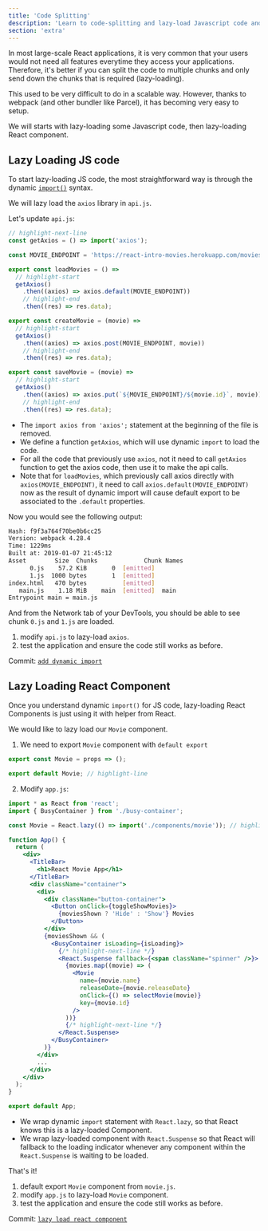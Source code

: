 ```yaml
---
title: 'Code Splitting'
description: 'Learn to code-splitting and lazy-load Javascript code and React component.'
section: 'extra'
---
```


In most large-scale React applications, it is very common that your users would not need all features everytime they access your applications. Therefore, it's better if you can split the code to multiple chunks and only send down the chunks that is required (lazy-loading).

This used to be very difficult to do in a scalable way. However, thanks to webpack (and other bundler like Parcel), it has becoming very easy to setup.

We will starts with lazy-loading some Javascript code, then lazy-loading React component.

## Lazy Loading JS code

To start lazy-loading JS code, the most straightforward way is through the dynamic [`import()`][dynamic-import] syntax.

We will lazy load the `axios` library in `api.js`.

Let's update `api.js`:

```javascript
// highlight-next-line
const getAxios = () => import('axios');

const MOVIE_ENDPOINT = 'https://react-intro-movies.herokuapp.com/movies';

export const loadMovies = () =>
  // highlight-start
  getAxios()
    .then((axios) => axios.default(MOVIE_ENDPOINT))
    // highlight-end
    .then((res) => res.data);

export const createMovie = (movie) =>
  // highlight-start
  getAxios()
    .then((axios) => axios.post(MOVIE_ENDPOINT, movie))
    // highlight-end
    .then((res) => res.data);

export const saveMovie = (movie) =>
  // highlight-start
  getAxios()
    .then((axios) => axios.put(`${MOVIE_ENDPOINT}/${movie.id}`, movie))
    // highlight-end
    .then((res) => res.data);
```

- The `import axios from 'axios';` statement at the beginning of the file is removed.
- We define a function `getAxios`, which will use dynamic `import` to load the code.
- For all the code that previously use `axios`, not it need to call `getAxios` function to get the axios code, then use it to make the api calls.
- Note that for `loadMovies`, which previously call axios directly with `axios(MOVIE_ENDPOINT)`, it need to call `axios.default(MOVIE_ENDPOINT)` now as the result of dynamic import will cause default export to be associated to the `.default` properties.

Now you would see the following output:

```bash
Hash: f9f3a764f70be0b6cc25
Version: webpack 4.28.4
Time: 1229ms
Built at: 2019-01-07 21:45:12
Asset        Size  Chunks             Chunk Names
      0.js    57.2 KiB       0  [emitted]
      1.js  1000 bytes       1  [emitted]
index.html   470 bytes          [emitted]
   main.js    1.18 MiB    main  [emitted]  main
Entrypoint main = main.js
```

And from the Network tab of your DevTools, you should be able to see chunk `0.js` and `1.js` are loaded.

<Exercise title="Do It: lazy loading ajax call code">

1.  modify `api.js` to lazy-load `axios`.
1.  test the application and ensure the code still works as before.

</Exercise>

<aside>

Commit: [`add dynamic import`](https://github.com/malcolm-kee/react-movie-app-v2/commit/55cfe8ae71ccfa452f0d7fd7e6f0d6ba733089d2)

</aside>

## Lazy Loading React Component

Once you understand dynamic `import()` for JS code, lazy-loading React Components is just using it with helper from React.

We would like to lazy load our `Movie` component.

1.  We need to export `Movie` component with `default export`

```javascript
export const Movie = props => ();

export default Movie; // highlight-line
```

2.  Modify `app.js`:

```jsx
import * as React from 'react';
import { BusyContainer } from './busy-container';

const Movie = React.lazy(() => import('./components/movie')); // highlight-line

function App() {
  return (
    <div>
      <TitleBar>
        <h1>React Movie App</h1>
      </TitleBar>
      <div className="container">
        <div>
          <div className="button-container">
            <Button onClick={toggleShowMovies}>
              {moviesShown ? 'Hide' : 'Show'} Movies
            </Button>
          </div>
          {moviesShown && (
            <BusyContainer isLoading={isLoading}>
              {/* highlight-next-line */}
              <React.Suspense fallback={<span className="spinner" />}>
                {movies.map((movie) => (
                  <Movie
                    name={movie.name}
                    releaseDate={movie.releaseDate}
                    onClick={() => selectMovie(movie)}
                    key={movie.id}
                  />
                ))}
                {/* highlight-next-line */}
              </React.Suspense>
            </BusyContainer>
          )}
        </div>
        ...
      </div>
    </div>
  );
}

export default App;
```

- We wrap dynamic `import` statement with `React.lazy`, so that React knows this is a lazy-loaded Component.
- We wrap lazy-loaded component with `React.Suspense` so that React will fallback to the loading indicator whenever any component within the `React.Suspense` is waiting to be loaded.

That's it!

<Exercise title="Do It: lazy loading React Component">

1.  default export `Movie` component from `movie.js`.
1.  modify `app.js` to lazy-load `Movie` component.
1.  test the application and ensure the code still works as before.

</Exercise>

<aside>

Commit: [`lazy load react component`](https://github.com/malcolm-kee/react-movie-app-v2/commit/ec5994ed5df96b0ba7cfe1b68fd3c621f4238cdf)

</aside>

[dynamic-import]: https://developers.google.com/web/updates/2017/11/dynamic-import
[webpack-dynamic-imports]: https://webpack.js.org/guides/code-splitting/#dynamic-imports
